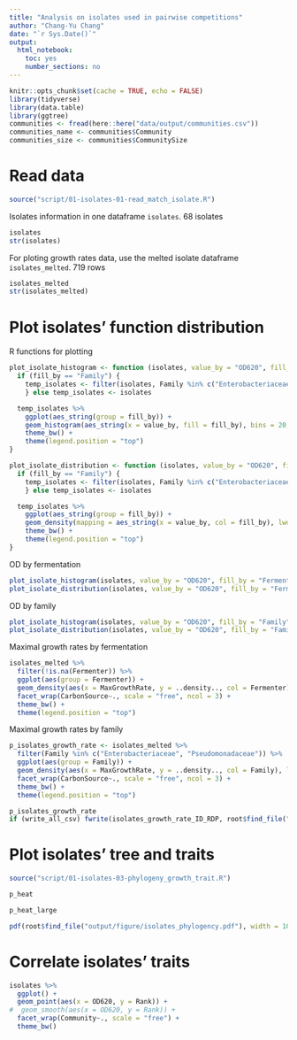 ```yaml
---
title: "Analysis on isolates used in pairwise competitions"
author: "Chang-Yu Chang"
date: "`r Sys.Date()`"
output:
  html_notebook:
    toc: yes
    number_sections: no
---
```


```r
knitr::opts_chunk$set(cache = TRUE, echo = FALSE)
library(tidyverse)
library(data.table)
library(ggtree)
communities <- fread(here::here("data/output/communities.csv"))
communities_name <- communities$Community
communities_size <- communities$CommunitySize
```


# Read data

```r
source("script/01-isolates-01-read_match_isolate.R")
```

Isolates information in one dataframe `isolates`. 68 isolates

```r
isolates
str(isolates)
```

For ploting growth rates data, use the melted isolate dataframe `isolates_melted`. 719 rows

```r
isolates_melted
str(isolates_melted)
```


# Plot isolates' function distribution

R functions for plotting

```r
plot_isolate_histogram <- function (isolates, value_by = "OD620", fill_by = "Fermenter") {
  if (fill_by == "Family") {
    temp_isolates <- filter(isolates, Family %in% c("Enterobacteriaceae", "Pseudomonadaceae")) 
    } else temp_isolates <- isolates

  temp_isolates %>%
    ggplot(aes_string(group = fill_by)) +
    geom_histogram(aes_string(x = value_by, fill = fill_by), bins = 20, position = "dodge", col = "black") +
    theme_bw() +
    theme(legend.position = "top")
}

plot_isolate_distribution <- function (isolates, value_by = "OD620", fill_by = "Fermenter") {
  if (fill_by == "Family") {
    temp_isolates <- filter(isolates, Family %in% c("Enterobacteriaceae", "Pseudomonadaceae")) 
    } else temp_isolates <- isolates

  temp_isolates %>%
    ggplot(aes_string(group = fill_by)) +
    geom_density(mapping = aes_string(x = value_by, col = fill_by), lwd = 2) +
    theme_bw() +
    theme(legend.position = "top")
}
```


OD by fermentation

```r
plot_isolate_histogram(isolates, value_by = "OD620", fill_by = "Fermenter") 
plot_isolate_distribution(isolates, value_by = "OD620", fill_by = "Fermenter")
```


OD by family

```r
plot_isolate_histogram(isolates, value_by = "OD620", fill_by = "Family") 
plot_isolate_distribution(isolates, value_by = "OD620", fill_by = "Family")
```

Maximal growth rates by fermentation

```r
isolates_melted %>%
  filter(!is.na(Fermenter)) %>%
  ggplot(aes(group = Fermenter)) +
  geom_density(aes(x = MaxGrowthRate, y = ..density.., col = Fermenter), lwd = 2) +
  facet_wrap(CarbonSource~., scale = "free", ncol = 3) +
  theme_bw() +
  theme(legend.position = "top")
```




Maximal growth rates by family

```r
p_isolates_growth_rate <- isolates_melted %>%
  filter(Family %in% c("Enterobacteriaceae", "Pseudomonadaceae")) %>%
  ggplot(aes(group = Family)) +
  geom_density(aes(x = MaxGrowthRate, y = ..density.., col = Family), lwd = 2) +
  facet_wrap(CarbonSource~., scale = "free", ncol = 3) +
  theme_bw() +
  theme(legend.position = "top")

p_isolates_growth_rate
if (write_all_csv) fwrite(isolates_growth_rate_ID_RDP, root$find_file("data/temp/isolates_growth_rate_ID_RDP.csv"))
```




# Plot isolates' tree and traits

```r
source("script/01-isolates-03-phylogeny_growth_trait.R")
```

```r
p_heat
```


```r
p_heat_large
```





```r
pdf(root$find_file("output/figure/isolates_phylogency.pdf"), width = 10, height = 12); p_heat; invisible(dev.off())
```



# Correlate isolates' traits


```r
isolates %>%
  ggplot() +
  geom_point(aes(x = OD620, y = Rank)) +
#  geom_smooth(aes(x = OD620, y = Rank)) +
  facet_wrap(Community~., scale = "free") +
  theme_bw()
```






